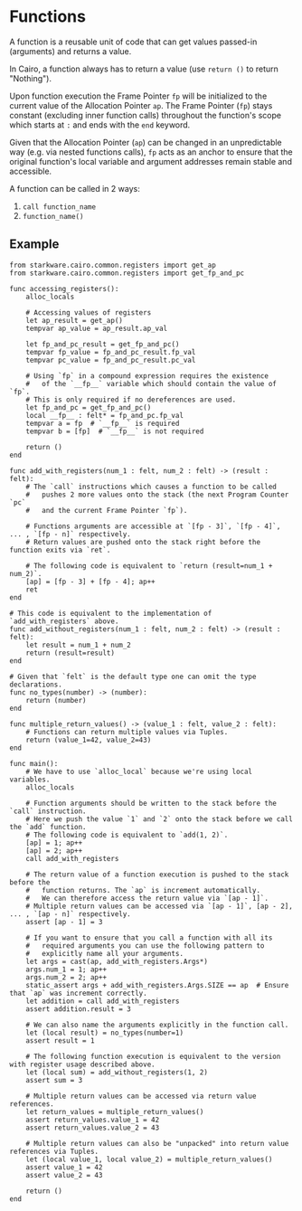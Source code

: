 # Functions

A function is a reusable unit of code that can get values passed-in (arguments) and returns a value.

In Cairo, a function always has to return a value (use `return ()` to return "Nothing").

Upon function execution the Frame Pointer `fp` will be initialized to the current value of the Allocation Pointer `ap`. The Frame Pointer (`fp`) stays constant (excluding inner function calls) throughout the function's scope which starts at `:` and ends with the `end` keyword.

Given that the Allocation Pointer (`ap`) can be changed in an unpredictable way (e.g. via nested functions calls), `fp` acts as an anchor to ensure that the original function's local variable and argument addresses remain stable and accessible.

A function can be called in 2 ways:

1. `call function_name`
2. `function_name()`

## Example

```
from starkware.cairo.common.registers import get_ap
from starkware.cairo.common.registers import get_fp_and_pc

func accessing_registers():
    alloc_locals

    # Accessing values of registers
    let ap_result = get_ap()
    tempvar ap_value = ap_result.ap_val

    let fp_and_pc_result = get_fp_and_pc()
    tempvar fp_value = fp_and_pc_result.fp_val
    tempvar pc_value = fp_and_pc_result.pc_val

    # Using `fp` in a compound expression requires the existence
    #   of the `__fp__` variable which should contain the value of `fp`.
    # This is only required if no dereferences are used.
    let fp_and_pc = get_fp_and_pc()
    local __fp__ : felt* = fp_and_pc.fp_val
    tempvar a = fp  # `__fp__` is required
    tempvar b = [fp]  # `__fp__` is not required

    return ()
end

func add_with_registers(num_1 : felt, num_2 : felt) -> (result : felt):
    # The `call` instructions which causes a function to be called
    #   pushes 2 more values onto the stack (the next Program Counter `pc`
    #   and the current Frame Pointer `fp`).

    # Functions arguments are accessible at `[fp - 3]`, `[fp - 4]`, ... , `[fp - n]` respectively.
    # Return values are pushed onto the stack right before the function exits via `ret`.

    # The following code is equivalent to `return (result=num_1 + num_2)`.
    [ap] = [fp - 3] + [fp - 4]; ap++
    ret
end

# This code is equivalent to the implementation of `add_with_registers` above.
func add_without_registers(num_1 : felt, num_2 : felt) -> (result : felt):
    let result = num_1 + num_2
    return (result=result)
end

# Given that `felt` is the default type one can omit the type declarations.
func no_types(number) -> (number):
    return (number)
end

func multiple_return_values() -> (value_1 : felt, value_2 : felt):
    # Functions can return multiple values via Tuples.
    return (value_1=42, value_2=43)
end

func main():
    # We have to use `alloc_local` because we're using local variables.
    alloc_locals

    # Function arguments should be written to the stack before the `call` instruction.
    # Here we push the value `1` and `2` onto the stack before we call the `add` function.
    # The following code is equivalent to `add(1, 2)`.
    [ap] = 1; ap++
    [ap] = 2; ap++
    call add_with_registers

    # The return value of a function execution is pushed to the stack before the
    #   function returns. The `ap` is increment automatically.
    #   We can therefore access the return value via `[ap - 1]`.
    # Multiple return values can be accessed via `[ap - 1]`, [ap - 2], ... , `[ap - n]` respectively.
    assert [ap - 1] = 3

    # If you want to ensure that you call a function with all its
    #   required arguments you can use the following pattern to
    #   explicitly name all your arguments.
    let args = cast(ap, add_with_registers.Args*)
    args.num_1 = 1; ap++
    args.num_2 = 2; ap++
    static_assert args + add_with_registers.Args.SIZE == ap  # Ensure that `ap` was increment correctly.
    let addition = call add_with_registers
    assert addition.result = 3

    # We can also name the arguments explicitly in the function call.
    let (local result) = no_types(number=1)
    assert result = 1

    # The following function execution is equivalent to the version with register usage described above.
    let (local sum) = add_without_registers(1, 2)
    assert sum = 3

    # Multiple return values can be accessed via return value references.
    let return_values = multiple_return_values()
    assert return_values.value_1 = 42
    assert return_values.value_2 = 43

    # Multiple return values can also be "unpacked" into return value references via Tuples.
    let (local value_1, local value_2) = multiple_return_values()
    assert value_1 = 42
    assert value_2 = 43

    return ()
end
```
